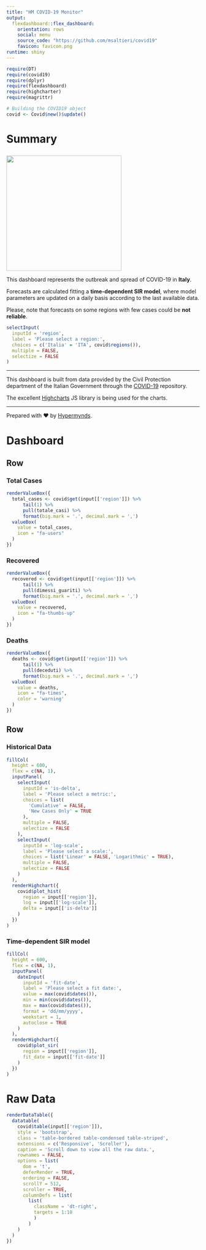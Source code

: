```yaml
---
title: "HM COVID-19 Monitor"
output: 
  flexdashboard::flex_dashboard:
    orientation: rows
    social: menu
    source_code: "https://github.com/msaltieri/covid19"
    favicon: favicon.png
runtime: shiny
---
```


```r
require(DT)
require(covid19)
require(dplyr)
require(flexdashboard)
require(highcharter)
require(magrittr)

# Building the COVID19 object
covid <- Covid$new()$update()
```

Summary {.sidebar data-width=250}
=======================================================================

[![](hm_logo.png){.mobile style="margin-top:7.5px;width:7.5vh;"}](https://www.hypermynds.com)

This dashboard represents the outbreak and spread of COVID-19 in **Italy**.

Forecasts are calculated fitting a **time-dependent SIR model**, where model
parameters are updated on a daily basis according to the last available data.

Please, note that forecasts on some regions with few cases could be
**not reliable**.

```r
selectInput(
  inputId = 'region',
  label = 'Please select a region:',
  choices = c('Italia' = 'ITA', covid$regions()),
  multiple = FALSE,
  selectize = FALSE
)
```

----

This dashboard is built from data provided by the Civil Protection department
of the Italian Government through the
[COVID-19](https://github.com/pcm-dpc/COVID-19) repository.

The excellent [Highcharts](https://www.highcharts.com) JS library is being used
for the charts.

----

Prepared with &hearts; by [Hypermynds](https://www.hypermynds.com).

Dashboard
=======================================================================

Row
-----------------------------------------------------------------------

### Total Cases {.value-box}

```r
renderValueBox({
  total_cases <- covid$get(input[['region']]) %>%
      tail(1) %>% 
      pull(totale_casi) %>%
      format(big.mark = '.', decimal.mark = ',')
  valueBox(
    value = total_cases,
    icon = "fa-users"
  )
})
```

### Recovered {.value-box}

```r
renderValueBox({
  recovered <- covid$get(input[['region']]) %>%
      tail(1) %>% 
      pull(dimessi_guariti) %>%
      format(big.mark = '.', decimal.mark = ',')
  valueBox(
    value = recovered,
    icon = "fa-thumbs-up"
  )
})
```

### Deaths {.value-box}

```r
renderValueBox({
  deaths <- covid$get(input[['region']]) %>%
      tail(1) %>% 
      pull(deceduti) %>%
      format(big.mark = '.', decimal.mark = ',')
  valueBox(
    value = deaths,
    icon = "fa-times",
    color = 'warning'
  )
})
```

Row
-----------------------------------------------------------------------

### Historical Data

```r
fillCol(
  height = 600,
  flex = c(NA, 1), 
  inputPanel(
    selectInput(
      inputId = 'is-delta',
      label = 'Please select a metric:',
      choices = list(
        'Cumulative' = FALSE,
        'New Cases Only' = TRUE
      ),
      multiple = FALSE,
      selectize = FALSE
    ),
    selectInput(
      inputId = 'log-scale',
      label = 'Please select a scale:',
      choices = list('Linear' = FALSE, 'Logarithmic' = TRUE),
      multiple = FALSE,
      selectize = FALSE
    )
  ),
  renderHighchart({
    covid$plot_hist(
      region = input[['region']],
      log = input[['log-scale']],
      delta = input[['is-delta']]
    )
  })
)
```

### Time-dependent SIR model

```r
fillCol(
  height = 600,
  flex = c(NA, 1), 
  inputPanel(
    dateInput(
      inputId = 'fit-date',
      label = 'Please select a fit date:',
      value = max(covid$dates()),
      min = min(covid$dates()),
      max = max(covid$dates()),
      format = 'dd/mm/yyyy',
      weekstart = 1,
      autoclose = TRUE
    )
  ),
  renderHighchart({
    covid$plot_sir(
      region = input[['region']],
      fit_date = input[['fit-date']]
    )
  })
)
```

Raw Data
=======================================================================

```r
renderDataTable({
  datatable(
    covid$table(input[['region']]),
    style = 'bootstrap',
    class = 'table-bordered table-condensed table-striped',
    extensions = c('Responsive', 'Scroller'),
    caption = 'Scroll down to view all the raw data.',
    rownames = FALSE,
    options = list(
      dom = 't',
      deferRender = TRUE,
      ordering = FALSE,
      scrollY = 512,
      scroller = TRUE,
      columnDefs = list(
        list(
          className = 'dt-right',
          targets = 1:10
          )
        )
    )
  )
})
```
